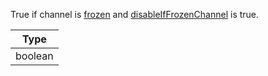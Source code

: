 True if channel is [frozen](https://getstream.io/chat/docs/javascript/freezing_channels/?language=javascript&q=frozen) and [disableIfFrozenChannel](../../../core-components/channel.mdx#disableiffrozenchannel) is true.

| Type |
| - |
| boolean |
